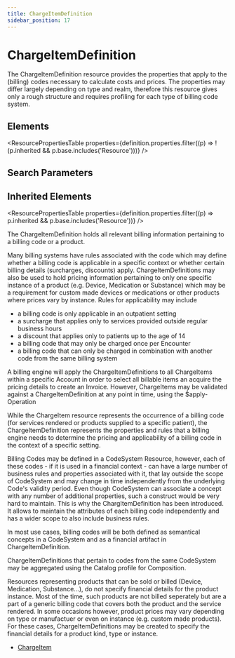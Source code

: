 ```yaml
---
title: ChargeItemDefinition
sidebar_position: 17
---
```



# ChargeItemDefinition

The <Link to="/docs/api/fhir/resources/chargeitemdefinition">ChargeItemDefinition</Link> resource provides the properties that apply to the (billing) codes necessary to calculate costs and prices. The properties may differ largely depending on type and realm, therefore this resource gives only a rough structure and requires profiling for each type of billing code system.

<Tabs queryString="section">
  <TabItem value="schema" label="Schema" default>

## Elements

<ResourcePropertiesTable
  properties={definition.properties.filter((p) => !(p.inherited && p.base.includes('Resource')))}
/>

## Search Parameters

<SearchParamsTable searchParams={definition.searchParameters} />

## Inherited Elements

<ResourcePropertiesTable properties={definition.properties.filter((p) => p.inherited && p.base.includes('Resource'))} />

  </TabItem>
  <TabItem value="usage" label="Usage">
<div> <a name="scope"></a> <p> The <Link to="/docs/api/fhir/resources/chargeitemdefinition">ChargeItemDefinition</Link> holds all relevant billing information pertaining to a billing code or a product. </p> <p> Many billing systems have rules associated with the code which may define whether a billing code is applicable in a specific context or whether certain billing details (surcharges, discounts) apply. <Link to="/docs/api/fhir/resources/chargeitemdefinition">ChargeItemDefinitions</Link> may also be used to hold pricing information pertaining to only one specific instance of a product (e.g. <Link to="/docs/api/fhir/resources/device">Device</Link>, <Link to="/docs/api/fhir/resources/medication">Medication</Link> or <Link to="/docs/api/fhir/resources/substance">Substance</Link>) which may be a requirement for custom made devices or medications or other products where prices vary by instance. Rules for applicability may include </p><ul> <li>a billing code is only applicable in an outpatient setting</li> <li>a surcharge that applies only to services provided outside regular business hours</li> <li>a discount that applies only to patients up to the age of 14</li> <li>a billing code that may only be charged once per <Link to="/docs/api/fhir/resources/encounter">Encounter</Link></li> <li>a billing code that can only be charged in combination with another code from the same billing system</li> </ul> <p></p> <p> A billing engine will apply the <Link to="/docs/api/fhir/resources/chargeitemdefinition">ChargeItemDefinitions</Link> to all <Link to="/docs/api/fhir/resources/chargeitem">ChargeItems</Link> within a specific <Link to="/docs/api/fhir/resources/account">Account</Link> in order to select all billable items  an acquire the pricing details to create an <Link to="/docs/api/fhir/resources/invoice">Invoice</Link>. However, <Link to="/docs/api/fhir/resources/chargeitem">ChargeItems</Link> may be validated against a <Link to="/docs/api/fhir/resources/chargeitemdefinition">ChargeItemDefinition</Link> at any point in time, using the $apply-Operation </p> </div>
  </TabItem>
  <TabItem value="relationships" label="Relationships">
<div> <p> While the <Link to="/docs/api/fhir/resources/chargeitem">ChargeItem</Link> resource represents the occurrence of a billing code (for services rendered or products supplied to a specific patient), the <Link to="/docs/api/fhir/resources/chargeitemdefinition">ChargeItemDefinition</Link> represents the properties and rules that a billing engine needs to determine the pricing and applicability of a billing code in the context of a specific setting. </p><p> Billing Codes may be defined in a <Link to="/docs/api/fhir/resources/codesystem">CodeSystem</Link> Resource, however, each of these codes - if it is used in a financial context - can have a large number of business rules and properties associated with it, that lay outside the scope of <Link to="/docs/api/fhir/resources/codesystem">CodeSystem</Link> and may change in time independently from the underlying Code's validity period. Even though <Link to="/docs/api/fhir/resources/codesystem">CodeSystem</Link> can associate a concept with any number of additional properties, such a construct would be very hard to maintain. This is why the ChargItemDefinition has been introduced. It allows to maintain the attributes of each billing code independently and has a wider scope to also include business rules. </p><p> In most use cases, billing codes will be both defined as semantical concepts in a <Link to="/docs/api/fhir/resources/codesystem">CodeSystem</Link> and as a financial artifact in <Link to="/docs/api/fhir/resources/chargeitemdefinition">ChargeItemDefinition</Link>. </p><p> <Link to="/docs/api/fhir/resources/chargeitemdefinition">ChargeItemDefinitions</Link> that pertain to codes from the same <Link to="/docs/api/fhir/resources/codesystem">CodeSystem</Link> may be aggregated using the Catalog profile for <Link to="/docs/api/fhir/resources/composition">Composition</Link>. </p><p> Resources representing products that can be sold or billed (Device, <Link to="/docs/api/fhir/resources/medication">Medication</Link>, <Link to="/docs/api/fhir/resources/substance">Substance</Link>...), do not specify financial details for the product instance. Most of the time, such products are not billed seperately but are a part of a generic billing code that covers both the product and the service rendered.  In some occasions however, product prices may vary depending on type or manufactuer or even on instance (e.g. custom made products). For these cases,  <Link to="/docs/api/fhir/resources/chargeitemdefinition">ChargeItemDefinitions</Link> may be created to specify the financial details for a product kind, type or instance. </p> </div>
  </TabItem>

  <TabItem value="referencedBy" label="Referenced By">
<ul><li><a href="/docs/api/fhir/resources/chargeitem">ChargeItem</a></li></ul>
  </TabItem>
</Tabs>
